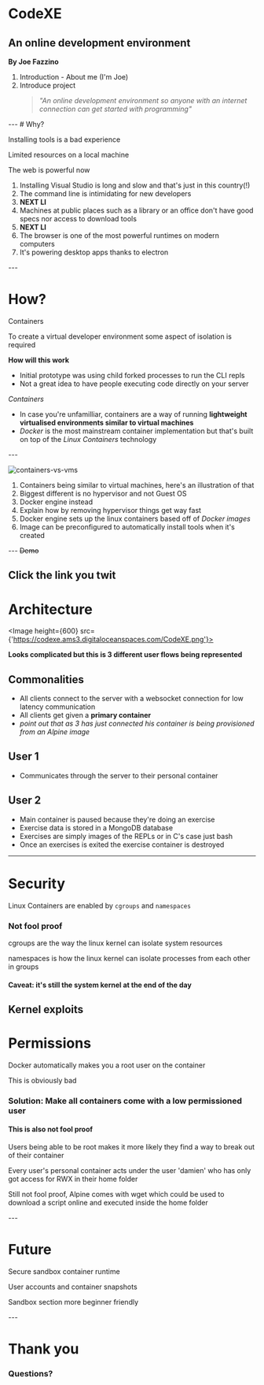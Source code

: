 

# CodeXE
## An online development environment
**By Joe Fazzino**

<Notes>
  <ol>
    <li>Introduction - About me (I'm Joe)</li>
    <li>Introduce project</li>
    <blockquote><i>"An online development environment so anyone with an internet connection can get started with programming"</i></blockquote>
  </ol>
</Notes>
---
# Why? 

<Appear>
<p>Installing tools is a bad experience</p>
</Appear>

<Appear>
<p>Limited resources on a local machine</p>
</Appear>

<Appear>
<p>The web is powerful now</p>
</Appear>

<Notes>
  <ol>
    <li>Installing Visual Studio is long and slow and that's just in this country(!)</li>
    <li>The command line is intimidating for new developers</li>
    <li><b>NEXT LI</b></li>
    <li>Machines at public places such as a library or an office don't have good specs nor access to download tools</li>
    <li><b>NEXT LI</b></li>
    <li>The browser is one of the most powerful runtimes on modern computers</li>
    <li>It's powering desktop apps thanks to electron</li>
  </ol>
</Notes>
---

# How?

<Appear>
  <Heading size={2}>Containers</Heading>
</Appear>

<Notes>
  <p>To create a virtual developer environment some aspect of isolation is required</p>
  <p><b>How will this work</b></p>

  <ul>
    <li>Initial prototype was using child forked processes to run the CLI repls</li>
    <li>Not a great idea to have people executing code directly on your server</li>
  </ul>

  <cite>Containers</cite>

  <ul>
    <li>In case you're unfamilliar, containers are a way of running <b>lightweight virtualised environments similar to virtual machines</b></li>
    <li><i>Docker</i> is the most mainstream container implementation but that's built on top of the <i>Linux Containers</i> technology</li>
  </ul>
</Notes>
---

![containers-vs-vms](https://codexe.ams3.digitaloceanspaces.com/Virtualisation.png)

<Notes>
  <ol>
    <li>Containers being similar to virtual machines, here's an illustration of that</li>
    <li>Biggest different is no hypervisor and not Guest OS</li>
    <li>Docker engine instead</li>
    <li>Explain how by removing hypervisor things get way fast</li>
    <li>Docker engine sets up the linux containers based off of <i>Docker images</i></li>
    <li>Image can be preconfigured to automatically install tools when it's created</li>
  </ol>
</Notes>
---

<Link href={'http://localhost:3000'} target={'_blank'}>
  <S type={'underline'}>
    <Heading size={1}>
      Demo
    </Heading>
  </S>
</Link>

<Notes>Click the link you twit</Notes>
---

# Architecture

<Image height={600} src={'https://codexe.ams3.digitaloceanspaces.com/CodeXE.png'}></Image>

<Notes>
  <p><b>Looks complicated but this is 3 different user flows being represented</b></p>
  
  <h2>Commonalities</h2>
  <ul>
    <li>All clients connect to the server with a websocket connection for low latency communication</li>
    <li>All clients get given a <b>primary container</b></li>
    <li><i>point out that as 3 has just connected his container is being provisioned from an Alpine image</i></li>
  </ul>
  
  <h2>User 1</h2>
  <ul>
    <li>Communicates through the server to their personal container</li>
  </ul>

  <h2>User 2</h2>
  <ul>
    <li>Main container is paused because they're doing an exercise</li>
    <li>Exercise data is stored in a MongoDB database</li>
    <li>Exercises are simply images of the REPLs or in C's case just bash</li>
    <li>Once an exercises is exited the exercise container is destroyed</li>
  </ul>
</Notes>

---

# Security

Linux Containers are enabled by `cgroups` and `namespaces`

<Appear>
  <h3 style={{color: 'white'}}>Not fool proof</h3>
</Appear>

<Notes>
  <p>cgroups are the way the linux kernel can isolate system resources</p>

  <p>namespaces is how the linux kernel can isolate processes from each other in groups</p>

  <h4>Caveat: it's still the system kernel at the end of the day</h4>

  <b>Kernel exploits</b>
</Notes>
---

# Permissions

<p>Docker automatically makes you a root user on the container</p>

<p>This is obviously bad</p>

<Appear>
<h3>Solution: Make all containers come with a low permissioned user</h3>
</Appear>

<Appear>
  <h4>This is also not fool proof</h4>
</Appear>

<Notes>
  <p>Users being able to be root makes it more likely they find a way to break out of their container</p>
 
  <p>Every user's personal container acts under the user 'damien' who has only got access for RWX in their home folder</p>

  <p>Still not fool proof, Alpine comes with wget which could be used to download a script online and executed inside the home folder</p>
</Notes>
---

# Future

<Appear>
<p style={{color: 'white'}}>Secure sandbox container runtime</p>
</Appear>

<Appear>
<p style={{color: 'white'}}>User accounts and container snapshots</p>
</Appear>

<Appear>
<p style={{color: 'white'}}>Sandbox section more beginner friendly</p>
</Appear>

<Notes>
  <ol>

  </ol>
</Notes>
---

# Thank you

### Questions?